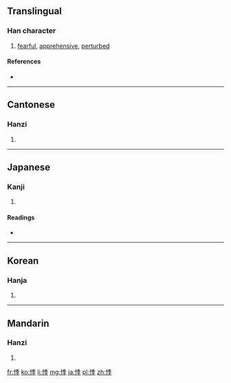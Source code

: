 ==Translingual==

===Han character===
{{Han char|rn=61|rad=心|as=08|sn=11|four=9204<sub>7</sub>|canj=心竹木木 (PHDD)|ids=⿰[[忄]][[季]]}}

# [[fearful]], [[apprehensive]], [[perturbed]]

====References====
* {{Han ref|kx=0389.080|dkj=10733|dj=0722.130|hdz=42316.010|uh=60B8|ud=24760|bh=B1AA|bd=45482}}

----

==Cantonese==

===Hanzi===
{{yue-hanzi|jyut=|y=gwai6}}

# {{defn|lang=yue|sort=心08}}

----

==Japanese==

===Kanji===
{{ja-kanji|grade=|rs=心08}}

# {{defn|lang=ja|sort=心08}}

====Readings====
* {{ja-readings|on=[[き]] (ki), [[ぎ]] (gi)|kun=[[おそれる]] (osoreru)}}

----

==Korean==

===Hanja===
{{ko-hanja|hangeul=계|eumhun=|rv=gye|mr=kye|y=kyey}}

# {{defn|lang=ko|sort=心08}}

----

==Mandarin==

===Hanzi===
{{cmn-hanzi|pin=[[jì]] ([[ji4]])|wg=chi<sup>4</sup>}}

# {{defn|lang=cmn|sort=心08}}

[[fr:悸]]
[[ko:悸]]
[[li:悸]]
[[mg:悸]]
[[ja:悸]]
[[pl:悸]]
[[zh:悸]]